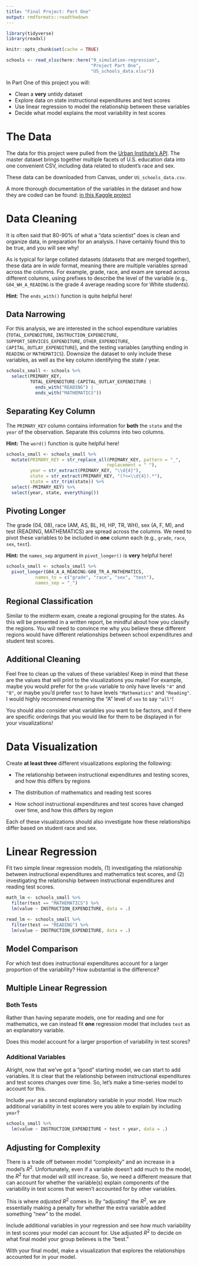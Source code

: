 ```yaml
---
title: "Final Project: Part One"
output: rmdformats::readthedown
---
```


```r
library(tidyverse)
library(readxl)

knitr::opts_chunk$set(cache = TRUE)

schools <- read_xlsx(here::here("9_simulation-regression", 
                                "Project Part One", 
                                "US_schools_data.xlsx"))
```


In Part One of this project you will:

- Clean a **very** untidy dataset 
- Explore data on state instructional expenditures and test scores
- Use linear regression to model the relationship between these variables
- Decide what model explains the most variability in test scores


# The Data 

The data for this project were pulled from the 
[Urban Institute's API](https://ed-data-portal.urban.org/data-explorer/). The 
master dataset brings together multiple facets of U.S. education data into one convenient CSV, including data related to student's race and sex. 

These data can be downloaded from Canvas, under `US_schools_data.csv`. 



A more thorough documentation of the variables in the dataset and how they are
coded can be found: [in this Kaggle project](https://www.kaggle.com/noriuk/us-education-datasets-unification-project)



# Data Cleaning 

It is often said that 80-90% of what a "data scientist" does is clean and 
organize data, in preparation for an analysis. I have certainly found this to 
be true, and you will see why! 

As is typical for large collated datasets (datasets that are merged together),
these data are in *wide* format, meaning there are multiple variables spread
across the columns. For example, grade, race, and exam are spread across
different columns, using prefixes to describe the level of the variable (e.g.,
`G04_WH_A_READING` is the grade 4 average reading score for White students). 

**Hint**: The `ends_with()` function is quite helpful here!

## Data Narrowing 

For this analysis, we are interested in the school expenditure variables 
(`TOTAL_EXPENDITURE`, `INSTRUCTION_EXPENDITURE`, `SUPPORT_SERVICES_EXPENDITURE`,
`OTHER_EXPENDITURE`, `CAPITAL_OUTLAY_EXPENDITURE`), and the testing variables
(anything ending in `READING` or `MATHEMATICS`). Downsize the dataset to only 
include these variables, as well as the key column identifying the state / year. 


```r

schools_small <- schools %>% 
  select(PRIMARY_KEY, 
         TOTAL_EXPENDITURE:CAPITAL_OUTLAY_EXPENDITURE | 
           ends_with("READING") |
           ends_with("MATHEMATICS"))

```

## Separating Key Column

The `PRIMARY_KEY` column contains information for **both** the `state` and the 
`year` of the observation. Separate this columns into two columns. 

**Hint:** The `word()` function is quite helpful here! 

```r
schools_small <- schools_small %>% 
  mutate(PRIMARY_KEY = str_replace_all(PRIMARY_KEY, pattern = "_",
                                      replacement = " "), 
         year = str_extract(PRIMARY_KEY, "\\d{4}"), 
         state = str_extract(PRIMARY_KEY, "(?<=\\d{4}).*"), 
         state = str_trim(state)) %>% 
  select(-PRIMARY_KEY) %>% 
  select(year, state, everything())


```


## Pivoting Longer

The grade (04, 08), race (AM, AS, BL, HI, HP, TR, WH), sex (A, F, M), and test
(READING, MATHEMATICS) are spread across the columns. We need to pivot these variables to be included in **one** column each (e.g., `grade`, `race`, `sex`, 
`test`).  

**Hint:** the `names_sep` argument in `pivot_longer()` is **very** helpful here!

```r
schools_small <- schools_small %>% 
  pivot_longer(G04_A_A_READING:G08_TR_A_MATHEMATICS, 
           names_to = c("grade", "race", "sex", "test"), 
           names_sep = "_")
```

## Regional Classification 

Similar to the midterm exam, create a regional grouping for the states. As this 
will be presented in a written report, be mindful about how you classify the 
regions. You will need to convince me why you believe these different regions
would have different relationships between school expenditures and student 
test scores. 


## Additional Cleaning

Feel free to clean up the values of these variables! Keep in mind that these 
are the values that will print to the visualizations you make! For example, 
maybe you would prefer for the `grade` variable to only have levels `"4"` and 
`"8"`, or maybe you'd prefer `test` to have levels `"Mathematics"` and 
`"Reading"`. I would highly recommend renaming the "A" level of `sex` to say 
`"all"`! 

You should also consider what variables you want to be factors, and if there 
are specific orderings that you would like for them to be displayed in for your 
visualizations! 


# Data Visualization

Create **at least three** different visualizations exploring the following:

- The relationship between instructional expenditures and testing scores, and
how this differs by regions

- The distribution of mathematics and reading test scores

- How school instructional expenditures and test scores have changed over time,
and how this differs by region 

Each of these visualizations should also investigate how these relationships 
differ based on student race and sex. 


# Linear Regression

Fit two simple linear regression models, (1) investigating the relationship
between instructional expenditures and mathematics test scores, and (2) 
investigating the relationship between instructional expenditures and reading
test scores. 

```r
math_lm <- schools_small %>% 
  filter(test == "MATHEMATICS") %>% 
  lm(value ~ INSTRUCTION_EXPENDITURE, data = .)

read_lm <- schools_small %>% 
  filter(test == "READING") %>% 
  lm(value ~ INSTRUCTION_EXPENDITURE, data = .)

```


## Model Comparison 

For which test does instructional expenditures account for a larger proportion
of the variability? How substantial is the difference? 


## Multiple Linear Regression 

### Both Tests

Rather than having separate models, one for reading and one for mathematics, we
can instead fit **one** regression model that includes `test` as an explanatory 
variable. 

Does this model account for a larger proportion of variability in test scores? 


### Additional Variables

Alright, now that we've got a "good" starting model, we can start to add 
variables. It is clear that the relationship between instructional expenditures
and test scores changes over time. So, let's make a time-series model to account
for this. 

Include `year` as a second explanatory variable in your model. How much
additional variability in test scores were you able to explain by including 
`year`? 

```r
schools_small %>% 
  lm(value ~ INSTRUCTION_EXPENDITURE + test + year, data = .)
```

## Adjusting for Complexity 

There is a trade off between model "complexity" and an increase in a model's 
$R^2$. Unfortunately, even if a variable doesn't add much to the model, the 
$R^2$ for that model will still increase. So, we need a different measure that 
can account for whether the variable(s) explain components of the variability 
in test scores that weren't accounted for by other variables. 

This is where *adjusted* $R^2$ comes in. By "adjusting" the $R^2$, we are
essentially making a penalty for whether the extra variable added something 
"new" to the model. 

Include additional variables in your regression and see how much variability 
in test scores your model can account for. Use adjusted $R^2$ to decide on what
final model your group believes is the "best." 

With your final model, make a visualization that explores the relationships 
accounted for in your model. 

